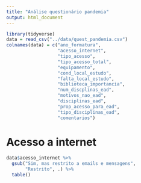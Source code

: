```yaml
---
title: "Análise questionário pandemia"
output: html_document
---
```


```r
library(tidyverse)
data = read_csv("../data/quest_pandemia.csv")
colnames(data) = c("ano_formatura",
                   "acesso_internet",
                   "tipo_acesso",
                   "tipo_acesso_total",
                   "equipamento",
                   "cond_local_estudo",
                   "falta_local_estudo",
                   "biblioteca_importancia",
                   "num_discplinas_ead",
                   "motivos_nao_ead",
                   "disciplinas_ead",
                   "prop_acesso_para_ead",
                   "tipo_disciplinas_ead",
                   "comentarios")
```

# Acesso a internet

```r
data$acesso_internet %>% 
  gsub("Sim, mas restrito a emails e mensagens", 
       "Restrito", .) %>% 
  table()
```
